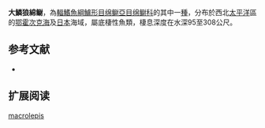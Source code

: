 {{Speciesbox
| name = 大鱗狼綿鳚
| image = 
| status = NE
| status_system = IUCN3.1
| genus = Lycodes
| species = macrolepis
| authority = Taranetz & Andriashev, 1935
| synonyms = 
}}

'''大鱗狼綿鳚'''，為[[輻鰭魚綱|輻鰭魚綱]][[鱸形目|鱸形目]][[绵鳚亞目|绵鳚亞目]][[绵鳚科|绵鳚科]]的其中一[[種|種]]，分布於西北[[太平洋|太平洋]]區的[[鄂霍次克海|鄂霍次克海]]及[[日本|日本]]海域，屬底棲性魚類，棲息深度在水深95至308公尺。

==参考文献==
*{{FishBase_species|genus=Lycodes|species=macrolepis|year=2011|month=12}}

== 扩展阅读 ==
{{refbegin}}
{{wikispecies-inline|Lycodes macrolepis|大鱗狼綿鳚}}
{{refend}}
{{Taxonbar|from=Q1099105}}

[[Category:狼绵鳚属|macrolepis]]


{{鱸形目小作品}}